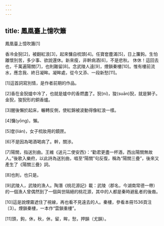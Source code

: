 ```yaml
---
---
---
```

title: 鳳凰臺上憶吹簫
---




鳳凰臺上憶吹簫[1]

香冷金猊[2]，被翻紅浪[3]，起來慵自梳頭[4]。任寶奩塵滿[5]，日上簾鉤。生怕離懷別苦，多少事、欲說還休。新來瘦，非幹病酒[6]，不是悲秋。 休休！這回去也，千萬遍陽關[7]，也則難留[8]。念武陵人遠[9]，煙鎖秦樓[10]。惟有樓前流水，應念我、終日凝眸。凝眸處，從今又添、一段新愁[11]。

[1]這首詞寫別情，是作者前期的作品。

[2]香在金猊爐中冷了，也就是爐中的香燃盡了。猊(ní)，狻(suān)猊，就是獅子。金猊，狻猊形的銅香爐。

[3]醒後懶於起床，輾轉反側，使紅錦被波動得像紅浪一樣。

[4]慵(yōng)，懶。

[5]奩(lián)，女子梳妝用的鏡匣。

[6]不是因為喝酒喝病了。幹，關涉。

[7]陽關，指送別曲。王維《送元二使安西》：“勸君更盡一杯酒，西出陽關無故人。”後歌入樂府，以此詩為送別曲，唱至“陽關”句反復，稱為“陽關三疊”，後來又產生了《陽關三疊》詞。

[8]也則，也只是。

[9]武陵人，武陵的漁人。陶潛《桃花源記》載：武陵（郡名，今湖南常德一帶）的一個漁人曾偶然到了一個與世隔絕的桃花源，其中的人都是秦時避亂者的後裔。

[10]這是說煙霧遮住了視線，再也看不見遠去的人。秦樓，參看本冊1536頁注〔3〕。煙鎖秦樓，一本作“雲鎖重樓”。

[11]頭，鉤，休，秋，休，留，眸，愁，押韻（尤韻）。
